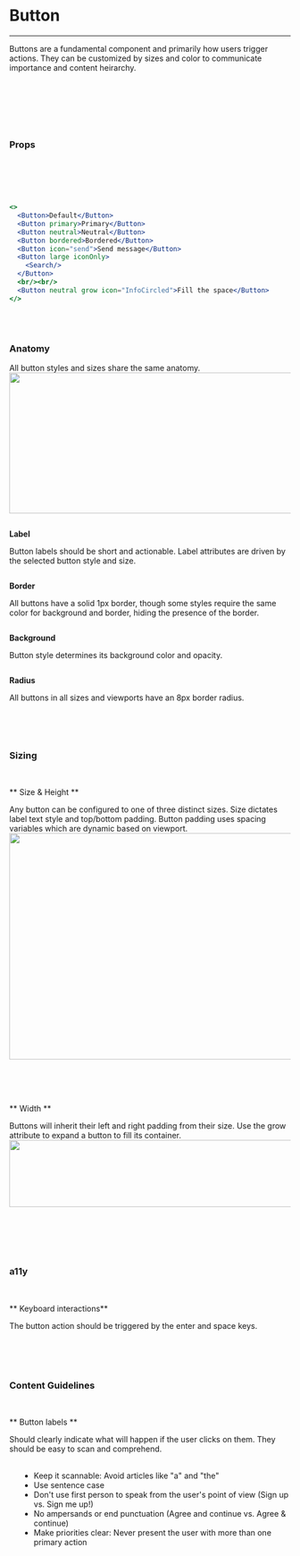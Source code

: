 

# Button
---
Buttons are a fundamental component and primarily how users trigger actions. They can be customized by sizes and color to communicate importance and content heirarchy.
<br/><br/>

<Example /><br/>

<br/><br/>

### Props
<br/>
<PropsTable propMetaData={Button.__docgenInfo} />

<br/><br/>


```.jsx
<>
  <Button>Default</Button>
  <Button primary>Primary</Button>
  <Button neutral>Neutral</Button>
  <Button bordered>Bordered</Button>
  <Button icon="send">Send message</Button>
  <Button large iconOnly>
    <Search/>
  </Button>
  <br/><br/>
  <Button neutral grow icon="InfoCircled">Fill the space</Button>
</>
```

<br/><br/>

### Anatomy
All button styles and sizes share the same anatomy.
<br/>
<img src="/docs-images/button-anatomy.png" width="810" height="252" />
<br/>
<div class="grid-2-col">
    <div class="column">
        <p class="text--body"><b>Label</b></p>
        <p class="text--body">Button labels should be short and actionable. Label attributes are driven by the selected button style and size.</p>
    </div>
    <div class="column">
        <p class="text--body"><strong>Border</strong></p>
        <p class="text--body">All buttons have a solid 1px border, though some styles require the same color for background and border, hiding the presence of the border.</p>
    </div>
    <div class="column">
        <p class="text--body"><strong>Background</strong></p>
        <p class="text--body">Button style determines its background color and opacity.</p>
    </div>
    <div class="column">
        <p class="text--body"><strong>Radius</strong></p>
        <p class="text--body">All buttons in all sizes and viewports have an 8px border radius.</p>
    </div>
</div>

<br/><br/>

### Sizing
<br/>

** Size & Height **

Any button can be configured to one of three distinct sizes. Size dictates label text style and top/bottom padding. Button padding uses spacing variables which are dynamic based on viewport.
<br/>
<img src="/docs-images/button-sizing-size.png" width="600" height="405" />

<br/><br/><br/>

** Width **

Buttons will inherit their left and right padding from their size. Use the grow attribute to expand a button to fill its container.
<br/>
<img src="/docs-images/button-sizing-width.png" width="600" height="120" />

<br/><br/><br/><br/>

### a11y
<br/>

** Keyboard interactions**

The button action should be triggered by the enter and space keys.

<br/><br/><br/>

### Content Guidelines
<br/>

** Button labels **

Should clearly indicate what will happen if the user clicks on them. They should be easy to scan and comprehend.

<br/>

<ul style="margin: 0 0 0 20px;">
    <li> Keep it scannable: Avoid articles like "a" and "the"</li>
    <li> Use sentence case</li>
    <li> Don't use first person to speak from the user's point of view (Sign up vs. Sign me up!)</li>
    <li> No ampersands or end punctuation (Agree and continue vs. Agree & continue)</li>
    <li> Make priorities clear: Never present the user with more than one primary action</li>
</ul>


